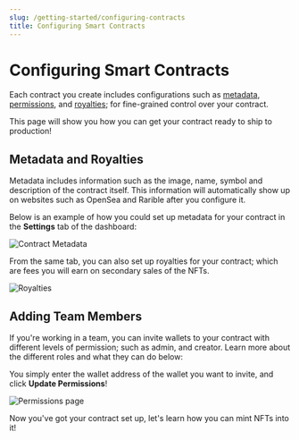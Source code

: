 ```yaml
---
slug: /getting-started/configuring-contracts
title: Configuring Smart Contracts
---
```



# Configuring Smart Contracts

Each contract you create includes configurations such as
[metadata](/web3-sdk/advanced-features/contract-settings#contract-metadata),
[permissions](/web3-sdk/advanced-features/permission-controls), and
[royalties](/web3-sdk/advanced-features/contract-settings#royalty-fees);
for fine-grained control over your contract.

This page will show you how you can get your contract ready to ship to production!

## Metadata and Royalties

Metadata includes information such as the image, name, symbol and description of the contract itself.
This information will automatically show up on websites such as OpenSea and Rarible after you configure it.

Below is an example of how you could set up metadata for your contract in the **Settings** tab of the dashboard:

![Contract Metadata](./assets/contract-metadata.png)

From the same tab, you can also set up royalties for your contract; which are fees you will earn on secondary sales of the NFTs.

![Royalties](./assets/royalties.png)

## Adding Team Members

If you're working in a team, you can invite wallets to your contract with different levels of permission; such as
admin, and creator. Learn more about the different roles and what they can do below:

<div className="row" style={{ marginBottom: 24 }}>
  <div className="col col--12" style={{ marginTop: 8 }}>
    <QuickstartCard
      name="Permission Controls for Contracts"
      link="/web3-sdk/advanced-features/permission-controls"
      image="/assets/icons/teams.png"
    />
  </div>
</div>

You simply enter the wallet address of the wallet you want to invite, and click **Update Permissions**!

![Permissions page](./assets/permissions-2.png)

Now you've got your contract set up, let's learn how you can mint NFTs into it!

<div className="row" style={{ marginBottom: 24 }}>
  <div className="col col--12" style={{ marginTop: 8 }}>
    <QuickstartCard
      name="Minting & Releasing NFTs"
      link="/getting-started/creating-nfts"
      image="/assets/icons/drop.png"
    />
  </div>
</div>
